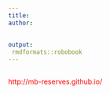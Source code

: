 ---
title: 
author: 
  
    
output:
 rmdformats::robobook
---

```{r setup, include=FALSE}

```

<p style="color:red">http://mb-reserves.github.io/</p>



